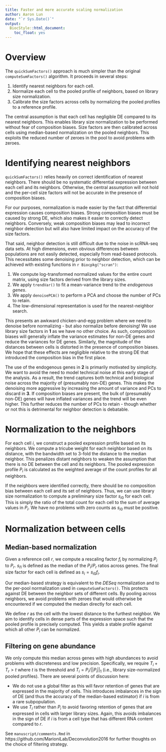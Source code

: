 ```yaml
---
title: Faster and more accurate scaling normalization
author: Aaron Lun
date: "`r Sys.Date()`"
output:
  BiocStyle::html_document:
    toc_float: yes
---
```


# Overview

The `quickSumFactors()` approach is much simpler than the original `computeSumFactors()` algorithm.
It proceeds in several steps:

1. Identify nearest neighbors for each cell.
2. Normalize each cell to the pooled profile of neighbors, based on library size normalization.
3. Calibrate the size factors across cells by normalizing the pooled profiles to a reference profile.

The central assumption is that each cell has negligible DE compared to its nearest neighbors.
This enables library size normalization to be performed without fear of composition biases.
Size factors are then calibrated across cells using median-based normalization on the pooled neighbors.
This exploits the reduced number of zeroes in the pool to avoid problems with zeroes.

# Identifying nearest neighbors

`quickSumFactors()` relies heavily on correct identification of nearest neighbors.
There should be no systematic differential expression between each cell and its neighbors.
Otherwise, the central assumption will not hold and the per-cell size factors will not be accurate in the presence of composition biases.

For our purposes, normalization is made easier by the fact that differential expression causes composition biases.
Strong composition biases must be caused by strong DE, which also makes it easier to correctly detect neighbors.
Conversely, weak composition biases may lead to incorrect neighbor detection but will also have limited impact on the accuracy of the size factors.

That said, neighbor detection is still difficult due to the noise in scRNA-seq data sets.
At high dimensions, even obvious differences between populations are not easily detected, especially from read-based protocols.
This necessitates some denoising prior to neighbor detection, which can be achieved with existing functions in `r Biocpkg("scran")`:

1. We compute log-transformed normalized values for the entire count matrix, using size factors derived from the library sizes.
2. We apply `trendVar()` to fit a mean-variance trend to the _endogenous genes_.
3. We apply `denoisePCA()` to perform a PCA and choose the number of PCs to retain.
4. The low-dimensional representation is used for the nearest-neighbor search.

This presents an awkward chicken-and-egg problem where we need to denoise before normalizing - but also normalize before denoising!
We use library size factors in **1** as we have no other choice.
As such, composition biases will generally inflate the variance estimates for non-DE genes and reduce the variances for DE genes.
Similarly, the magnitude of the distances between cells is distorted in the presence of composition biases.
We hope that these effects are negligible relative to the strong DE that introduced the composition bias in the first place.

The use of the endogenous genes in **2** is primarily motivated by simplicity.
We want to avoid the need to model technical noise at this early stage of the analysis.
As a result, the trend captures both technical and biological noise across the majority of (presumably non-DE) genes.
This makes the denoising more aggressive by increasing the amount of variance and PCs to discard in **3**.
If composition biases are present, the bulk of (presumably non-DE) genes will have inflated variances and the trend will be even higher.
This further reduces the number of PCs to retain - though whether or not this is detrimental for neighbor detection is debatable.

# Normalization to the neighbors

For each cell $i$, we construct a pooled expression profile based on its neighbors.
We compute a tricube weight for each neighbor based on its distance, with the bandwidth set to 3-fold the distance to the median neighbor.
This penalizes distant neighbors to weaken the assumption that there is no DE between the cell and its neighbors.
The pooled expression profile $P_i$ is calculated as the weighted average of the count profiles for all neighbors.

If the neighbors were identified correctly, there should be no composition bias between each cell and its set of neighbors.
Thus, we can use library size normalization to compute a preliminary size factor $s_{i0}$ for each cell.
This is simply the ratio of the total count for each cell to the sum of average values in $P_i$.
We have no problems with zero counts as $s_{i0}$ must be positive.

# Normalization between cells

## Median-based normalization

Given a reference cell $r$, we compute a rescaling factor $f_{i}$ by normalizing $P_i$ to $P_r$.
$s_{i1}$ is defined as the median of the $P_i/P_r$ ratios across genes.
The final size factor for each cell is defined as $s_i=s_{i0}f_i$.

Our median-based strategy is equivalent to the _DESeq_ normalization and to the per-pool normalization used in `computeSumFactors()`.
This protects against DE between the neighbor sets of different cells.
By pooling across neighbors, we avoid problems with zeroes that would otherwise be encountered if we computed the median directly for each cell.

We define $r$ as the cell with the lowest distance to the furthest neighbor.
We aim to identify cells in dense parts of the expression space such that the pooled profile is precisely computed.
This yields a stable profile against which all other $P_i$ can be normalized. 

## Filtering on gene abundance

We only compute this median across genes with high abundances to avoid problems with discreteness and low precision.
Specifically, we require $T_i + T_r > t$ where $t$ is the threshold and $T_i = P_i/||P_i||_1$ (i.e., library size-normalized pooled profiles).
There are several points of discussion here:

- We do not use a global filter as this will favor retention of genes that are expressed in the majority of cells.
This introduces imbalances in the sign of DE (and thus the accuracy of the median-based estimator) if $i$ is from a rare subpopulation.
- We use $T_i$ rather than $P_i$ to avoid favoring retention of genes that are expressed in cells with larger library sizes.
Again, this avoids imbalances in the sign of DE if $i$ is from a cell type that has different RNA content compared to $r$.

See `manuscript/comments.Rmd` in https://github.com/MarioniLab/Deconvolution2016 for further thoughts on the choice of filtering strategy.

